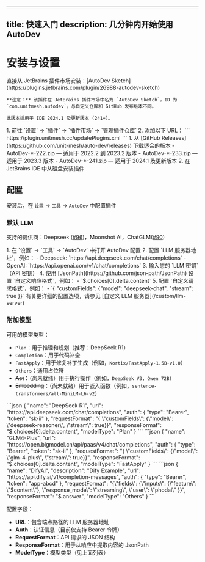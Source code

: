 

---
title: 快速入门
description: 几分钟内开始使用 AutoDev
---


# 安装与设置

<Tabs>
  <TabItem value="marketplace" label="JetBrains 插件市场" default>
    直接从 JetBrains 插件市场安装：[AutoDev Sketch](https://plugins.jetbrains.com/plugin/26988-autodev-sketch)

    **注意：** 该插件在 JetBrains 插件市场中名为 `AutoDev Sketch`，ID 为 `com.unitmesh.autodev`。与自定义仓库和 GitHub 发布版本不同。

    此版本适用于 IDE 2024.1 及更新版本 (241+)。
  </TabItem>
  <TabItem value="repository" label="自定义仓库">
    1. 前往 `设置` → `插件` → `插件市场` → `管理插件仓库`
    2. 添加以下 URL：
    ```
    https://plugin.unitmesh.cc/updatePlugins.xml
    ```
  </TabItem>
  <TabItem value="github" label="GitHub 发布版本">
    1. 从 [GitHub Releases](https://github.com/unit-mesh/auto-dev/releases) 下载适合的版本
        - AutoDev-*-222.zip — 适用于 2022.2 到 2023.2 版本
        - AutoDev-*-233.zip — 适用于 2023.3 版本
        - AutoDev-*-241.zip — 适用于 2024.1 及更新版本
    2. 在 JetBrains IDE 中从磁盘安装插件
  </TabItem>
</Tabs>

## 配置

安装后，在 `设置` → `工具` → `AutoDev` 中配置插件

### 默认 LLM

支持的提供商：Deepseek ([#96](https://github.com/unit-mesh/auto-dev/issues/96))，Moonshot AI，ChatGLM([#90](https://github.com/unit-mesh/auto-dev/issues/960))

<Tabs>
  <TabItem value="basic" label="基础配置" default>
    1. 在 `设置` → `工具` → `AutoDev` 中打开 AutoDev 配置
    2. 配置 `LLM 服务器地址`，例如：
        - Deepseek: `https://api.deepseek.com/chat/completions`
        - OpenAI: `https://api.openai.com/v1/chat/completions`
    3. 输入您的 `LLM 密钥`（API 密钥）
    4. 使用 [JsonPath](https://github.com/json-path/JsonPath) 设置 `自定义响应格式`，例如：
        - `$.choices[0].delta.content`
    5. 配置 `自定义请求格式`，例如：
        - `{ "customFields": {"model": "deepseek-chat", "stream": true }}`
  </TabItem>
  <TabItem value="advanced" label="高级配置">
    有关更详细的配置选项，请参见 [自定义 LLM 服务器](/custom/llm-server)
  </TabItem>
</Tabs>

### 附加模型

可用的模型类型：
- `Plan`：用于推理和规划（推荐：DeepSeek R1）
- `Completion`：用于代码补全
- `FastApply`：用于修复补丁生成（例如，`Kortix/FastApply-1.5B-v1.0`）
- `Others`：通用占位符
- ~~Act~~：（尚未就绪）用于执行操作（例如，`DeepSeek V3`，`Qwen 72B`）
- ~~Embedding~~：（尚未就绪）用于嵌入函数（例如，`sentence-transformers/all-MiniLM-L6-v2`）

<Tabs>
  <TabItem value="deepseek" label="DeepSeek R1" default>
    ```json
    {
      "name": "DeepSeek R1",
      "url": "https://api.deepseek.com/chat/completions",
      "auth": {
        "type": "Bearer",
        "token": "sk-ii"
      },
      "requestFormat": "{ \"customFields\": {\"model\": \"deepseek-reasoner\", \"stream\": true}}",
      "responseFormat": "$.choices[0].delta.content",
      "modelType": "Plan"
    }
    ```
  </TabItem>
  <TabItem value="glm" label="GLM4-Plus">
    ```json
    {
      "name": "GLM4-Plus",
      "url": "https://open.bigmodel.cn/api/paas/v4/chat/completions",
      "auth": {
        "type": "Bearer",
        "token": "sk-ii"
      },
      "requestFormat": "{ \"customFields\": {\"model\": \"glm-4-plus\", \"stream\": true}}",
      "responseFormat": "$.choices[0].delta.content",
      "modelType": "FastApply"
    }
    ```
  </TabItem>
  <TabItem value="dify" label="DifyAI">
    ```json
    {
       "name": "DifyAI",
       "description": "Dify Example",
       "url": "https://api.dify.ai/v1/completion-messages",
       "auth": {
          "type": "Bearer",
          "token": "app-abcd"
       },
       "requestFormat": "{\"fields\": {\"inputs\": {\"feature\": \"$content\"}, \"response_mode\": \"streaming\", \"user\": \"phodal\" }}",
       "responseFormat": "$.answer",
       "modelType": "Others"
    }
    ```
  </TabItem>
</Tabs>

配置字段：
- **URL**：包含端点路径的 LLM 服务器地址
- **Auth**：认证信息（目前仅支持 Bearer 令牌）
- **RequestFormat**：API 请求的 JSON 结构
- **ResponseFormat**：用于从响应中提取内容的 JsonPath
- **ModelType**：模型类型（见上面列表）